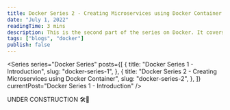 ```yaml
---
title: Docker Series 2 - Creating Microservices using Docker Container
date: "July 1, 2022"
readingTime: 3 mins
description: This is the second part of the series on Docker. It covers creating a microservice using Docker.
tags: ["blogs", "docker"]
publish: false
---
```


<Series
  series="Docker Series"
  posts={[
    {
      title: "Docker Series 1 - Introduction",
      slug: "docker-series-1",
    },
    {
      title: "Docker Series 2 - Creating Microservices using Docker Container",
      slug: "docker-series-2",
    },
  ]}
  currentPost="Docker Series 1 - Introduction"
/>

UNDER CONSTRUCTION 🛠🚧
